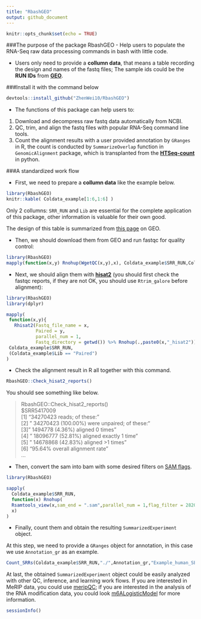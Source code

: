 ```yaml
---
title: "RbashGEO"
output: github_document
---
```


```r
knitr::opts_chunk$set(echo = TRUE)
```

###The purpose of the package RbashGEO
- Help users to populate the RNA-Seq raw data processing commands in bash with little code.

- Users only need to provide a **collumn data**, that means a table recording the design and names of the fastq files; The sample ids could be the **RUN IDs** from [**GEO**](https://www.ncbi.nlm.nih.gov/geo/).

###Install it with the command below

```r
devtools::install_github("ZhenWei10/RbashGEO")
```

- The functions of this package can help users to:
1. Download and decompress raw fastq data automatically from NCBI.
2. QC, trim, and align the fastq files with popular RNA-Seq command line tools.
3. Count the alignment results with a user provided annotation by `GRanges` in R, the count is conducted by `SummarizeOverlap` function in `GenomicAlignment` package, which is transplanted from the [**HTSeq-count**](http://htseq.readthedocs.io/en/release_0.9.1/) in python.

###A standardized work flow 

-  First, we need to prepare a **collumn data** like the example below.
```r
library(RbashGEO)
knitr::kable( Coldata_example[1:6,1:6] )
```

Only 2 collumns: `SRR_RUN` and `Lib` are essential for the complete application of this package, other information is valuable for their own good. 

The design of this table is summarized from [this page](https://www.ncbi.nlm.nih.gov/Traces/study/?acc=SRP103072) on GEO.


- Then, we should download them from GEO and run fastqc for quality control:


```r
library(RbashGEO)
mapply(function(x,y) Rnohup(WgetQC(x,y),x), Coldata_example$SRR_RUN,Coldata_example$Lib == "Paired")
```


-  Next, we should align them with [**hisat2**](https://ccb.jhu.edu/software/hisat2/index.shtml) (you should first check the fastqc reports, if they are not OK, you should use `Rtrim_galore` before alignment):

```r
library(RbashGEO)
library(dplyr)

mapply(
 function(x,y){
   Rhisat2(Fastq_file_name = x,
           Paired = y,
           parallel_num = 1,
           Fastq_directory = getwd()) %>% Rnohup(.,paste0(x,"_hisat2"))}, 
 Coldata_example$SRR_RUN,
 (Coldata_example$Lib == "Paired")
)
```


-  Check the alignment result in R all together with this command.

```r
RbashGEO::Check_hisat2_reports()
```

You should see something like below.

> RbashGEO::Check_hisat2_reports()\
$SRR5417009\
[1] "34270423 reads; of these:"\                 
[2] "  34270423 (100.00%) were unpaired; of these:"\
[3] "    1494778 (4.36%) aligned 0 times"\          
[4] "    18096777 (52.81%) aligned exactly 1 time"\
[5] "    14678868 (42.83%) aligned >1 times"\    
[6] "95.64% overall alignment rate"\              
...

- Then, convert the sam into bam with some desired filters on [SAM flags](https://broadinstitute.github.io/picard/explain-flags.html).

```r
library(RbashGEO)

sapply(
  Coldata_example$SRR_RUN,
  function(x) Rnohup(
  Rsamtools_view(x,sam_end = ".sam",parallel_num = 1,flag_filter = 2820),
  x)
)
```

- Finally, count them and obtain the resulting `SummarizedExperiment` object.

At this step, we need to provide a `GRanges` object for annotation, in this case we use `Annotation_gr` as an example.

```r
Count_SRRs(Coldata_example$SRR_RUN,"./",Annotation_gr,"Example_human_SE")
```

At last, the obtained `SummarizedExperiment` object could be easily analyzed with other QC, inference, and learning work flows. If you are interested in MeRIP data, you could use [meripQC](https://github.com/ZhenWei10/meripQC); if you are interested in the analysis of the RNA modification data, you could look [m6ALogisticModel](https://github.com/ZhenWei10/m6ALogisticModel) for more information.

```r
sessionInfo()
```

